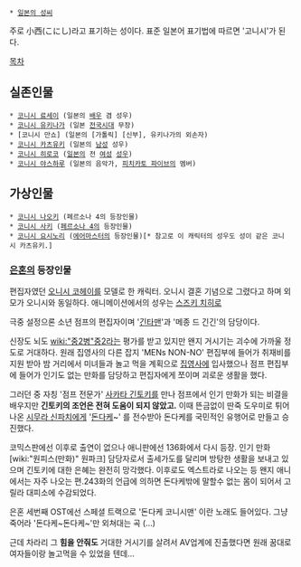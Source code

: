  * [[일본의 성씨]]

주로 小西(こにし)라고 표기하는 성이다. 표준 일본어 표기법에 따르면 '고니시'가 된다.

[[목차]]
== 실존인물 ==
 * [[코니시 료세이]] (일본의 [[배우]] 겸 성우)
 * [[코니시 유키나가]] (일본 [[전국시대]] 무장)
 * [코니시 만쇼] (일본의 [가톨릭] [신부], 유키나가의 외손자)
 * [[코니시 카츠유키]] (일본의 [[남성]] 성우)
 * [[코니시 히로코]] ([[일본]]의 전 [[여성]] [[성우]])
 * [[코니시 야스하루]] (일본의 음악가, [[피치카토 파이브]]의 멤버)

== 가상인물 ==
 * [[코니시 나오키]] (페르소나 4의 등장인물)
 * [[코니시 사키]] ([[페르소나 4]]의 등장인물)
 * [[코니시 요시노리]] ([[에어마스터]]의 등장인물)[* 참고로 이 캐릭터의 성우도 성이 같은 코니시 카츠유키.]

=== [[은혼]]의 등장인물 ===
편집자였던 [[오니시 코헤이]]를 모델로 한 캐릭터. 오니시 결혼 기념으로 그렸다고 하며 외모가 오니시와 동일하다.
애니메이션에서의 성우는 [[스즈키 치히로]]

극중 설정으론 소년 점프의 편집자이며 '[[긴타맨]]'과 '메종 드 긴긴'의 담당이다.

신장도 뇌도 [[wiki:"중2병"중2]]라는 평가를 받고 있지만 왠지 거시기는 괴수에 가까울 정도로 거대하다. 원래 집영사의 다른 잡지 'MENs NON-NO' 편집부에 들어가 취재비를 지원 받아 밤 거리에서 미녀들과 놀고 먹을 계획으로 [[집영사]]에 입사했으나 점프 편집부에 들어가 인기도 없는 만화를 담당하고 편집자에게 쪼이며 괴로운 생활을 했다.

그러던 중 자칭 '점프 전문가' [[사카타 긴토키]]를 만나 점프에서 인기 만화가 되는 비결을 배우지만 '''긴토키의 조언은 전혀 도움이 되지 않았고.''' 이때 뜬금없이 딴죽 도우미로 튀어나온 [[시무라 신파치]]에게 '[[돈다케]]~' 를 전수받아 돈다케를 국민적인 유행어로 만들고 승진했다.

코믹스판에선 이후로 출연이 없으나 애니판에선 136화에서 다시 등장. 인기 만화 [wiki:"원피스(만화)" 원파크] 담당자로서 출세가도를 달리며 방탕한 생활을 보내고 있으며 긴토키에 대한 은혜는 완전히 망각했다. 이후로도 엑스트라로 나오는 등 왠지 애니에서는 자주 나오는 편.243화의 언급에 의하면 돈다케밖에 말할수 없는 몸이 되어서 고릴라 대피소에 수감되었다.

은혼 세번째 OST에선 스페셜 트랙으로 '돈다케 코니시맨' 이란 노래도 들어있다. 그냥 죽어라 '돈다케~돈다케~'만 외쳐대는 곡 (…)

근데 차라리 그 '''힘을 안줘도''' 거대한 거시기를 살려서 AV업계에 진출했다면 원래 꿈대로 여자들이랑 놀고먹을 수 있었을 텐데…

